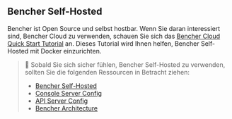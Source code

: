 ## Bencher Self-Hosted

Bencher ist Open Source und selbst hostbar.
Wenn Sie daran interessiert sind, Bencher Cloud zu verwenden, schauen Sie sich das [Bencher Cloud Quick Start Tutorial](/de/docs/tutorial/quick-start/) an.
Dieses Tutorial wird Ihnen helfen, Bencher Self-Hosted mit Docker einzurichten.

> 🐰 Sobald Sie sich sicher fühlen, Bencher Self-Hosted zu verwenden, sollten Sie die folgenden Ressourcen in Betracht ziehen:
> - [Bencher Self-Hosted](/de/docs/explanation/bencher-self-hosted/)
> - [Console Server Config](/de/docs/reference/console-config/)
> - [API Server Config](/de/docs/reference/server-config/)
> - [Bencher Architecture](/de/docs/reference/architecture/)